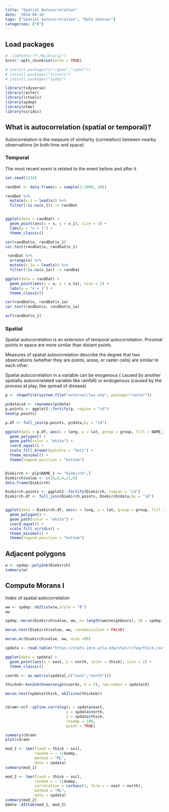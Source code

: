 ```yaml
---
title: "Spatial Autocorrelation"
date: '2018-04-18'
tags: ["Spatial autocorrelation", "Data Seminar"]
categories: ["R"]
---
```


## Load packages

```r
# .libPaths("P:/RLibrary2")
knitr::opts_chunk$set(echo = TRUE)

# install.packages(c("rgeos","rgdal"))
# install.packages("lctools")
# install.packages("spdep")

library(tidyverse)
library(raster)
library(lctools)
library(spdep)
library(nlme)
library(viridis)
```


## What is autocorrelation (spatial or temporal)?

Autocorrelation is the measure of similarity (correlation) between nearby observations (in both time and space)  

### Temporal 

The most recent event is related to the event before and after it


```r
set.seed(1234)

randDat <- data.frame(x = sample(1:1000, 20))

randDat %>% 
  mutate(x_1 = lead(x)) %>% 
  filter(!is.na(x_1)) -> randDat


ggplot(data = randDat) + 
  geom_point(aes(x = x, y = x_1), size = 2) +
  labs(y = "x + 1") +
  theme_classic()

cor(randDat$x, randDat$x_1)
cor.test(randDat$x, randDat$x_1)
```

```r
 randDat %>% 
  arrange(x) %>% 
  mutate(x_1a = lead(x)) %>% 
  filter(!is.na(x_1a)) -> randDat

ggplot(data = randDat) + 
  geom_point(aes(x = x, y = x_1a), size = 2) +
  labs(y = "x + 1") +
  theme_classic()

cor(randDat$x, randDat$x_1a)
cor.test(randDat$x, randDat$x_1a)

acf(randDat$x_1)
```

### Spatial
Spatial autocorrelation is an extension of temporal autocorrelation. Proximal points in space are more similar than distant points.  

Measures of spatial autocorrelation describe the degree that two observations (whether they are points, areas, or raster cells) are similar to each other.  

Spatial autocorrelation in a variable can be exogenous ( caused by another spatially autocorrelated variable like rainfall) or endogenous (caused by the process at play, like spread of disease) 

```r
p <- shapefile(system.file("external/lux.shp", package="raster"))

p@data$id <- rownames(p@data)
p.points <- ggplot2::fortify(p, region = "id")
head(p.points)

p.df <- full_join(p.points, p@data,by = "id")

ggplot(data = p.df, aes(x = long, y = lat, group = group, fill = NAME_1)) +
  geom_polygon() +
  geom_path(color = "white") + 
  coord_equal() +
  scale_fill_brewer(palette = "Set1") + 
  theme_minimal() + 
  theme(legend.position = "bottom")


Diekirch <- p[p$NAME_1 == "Diekirch",]
Diekirch$value <- c(10,6,4,11,6)
data.frame(Diekirch)

Diekirch.points <- ggplot2::fortify(Diekirch, region = "id")
Diekirch.df <- full_join(Diekirch.points, Diekirch@data,by = "id")


ggplot(data = Diekirch.df, aes(x = long, y = lat, group = group, fill = value)) +
  geom_polygon() +
  geom_path(color = "white") + 
  coord_equal() +
  scale_fill_viridis() + 
  theme_minimal() + 
  theme(legend.position = "bottom")

```

## Adjacent polygons

```r

w <- spdep::poly2nb(Diekirch)
summary(w)
```

## Compute Morans I

Index of spatial autocorrelation

```r
ww <- spdep::nb2listw(w,style = "B")
ww

spdep::moran(Diekirch$value, ww, n= length(ww$neighbours), S0 = spdep::Szero(ww))

moran.test(Diekirch$value, ww, randomisation = FALSE)

moran.mc(Diekirch$value, ww, nsim =99)

```

```r
spdata <- read.table("https://stats.idre.ucla.edu/stat/r/faq/thick.csv", header = TRUE, sep = ",")

ggplot(data = spdata) + 
  geom_point(aes(x = east, y = north, color = thick), size = 2) + 
  theme_classic()

coords <- as.matrix(spdata[,c("east","north")])

thicknb<-knn2nb(knearneigh(coords, k = 5), row.names = spdata$X)

moran.test(spdata$thick, nb2listw(thicknb))


cGram<-ncf::spline.correlog(x = spdata$east,
                           y = spdata$north,
                           z = spdata$thick,
                           resamp = 100,
                           quiet = TRUE)

summary(cGram)
plot(cGram)

mod_1 <- lme(fixed = thick ~ soil,
             random = ~ 1|dummy,
             method = "ML",
             data = spdata)
summary(mod_1)

mod_2 <- lme(fixed = thick ~ soil,
             random = ~ 1|dummy,
             correlation = corGaus(1, form = ~ east + north),
             method = "ML",
             data = spdata)
summary(mod_2)
bbmle::AICtab(mod_1, mod_2)

```



